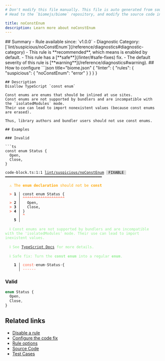 ```yaml
---
# Don't modify this file manually. This file is auto generated from source, and you will lose your changes next time the website is built.
# Head to the `biomejs/biome` repository, and modify the source code in there.

title: noConstEnum
description: Learn more about noConstEnum
---
```


<Tabs>
<TabItem label="TypeScript and TSX" icon="seti:typescript">
## Summary
- Rule available since: `v1.0.0`
- Diagnostic Category: [`lint/suspicious/noConstEnum`](/reference/diagnostics#diagnostic-category)
- This rule is **recommended**, which means is enabled by default.
- This rule has a [**safe**](/linter/#safe-fixes) fix.
- The default severity of this rule is [**warning**](/reference/diagnostics#warning).
## How to configure
```json title="biome.json"
{
	"linter": {
		"rules": {
			"suspicious": {
				"noConstEnum": "error"
			}
		}
	}
}

```
## Description
Disallow TypeScript `const enum`

Const enums are enums that should be inlined at use sites.
Const enums are not supported by bundlers and are incompatible with the `isolatedModules` mode.
Their use can lead to import nonexistent values (because const enums are erased).

Thus, library authors and bundler users should not use const enums.

## Examples

### Invalid

```ts
const enum Status {
  Open,
  Close,
}
```

<pre class="language-text"><code class="language-text">code-block.ts:1:1 <a href="https://biomejs.dev/linter/rules/no-const-enum">lint/suspicious/noConstEnum</a> <span style="color: #000; background-color: #ddd;"> FIXABLE </span> ━━━━━━━━━━━━━━━━━━━━━━━━━━━━━━━━━━━━━━━━━━━━<br /><br />  <strong><span style="color: Orange;">⚠</span></strong> <span style="color: Orange;">The </span><span style="color: Orange;"><strong>enum declaration</strong></span><span style="color: Orange;"> should not be </span><span style="color: Orange;"><strong>const</strong></span><br />  <br />  <strong><span style="color: Tomato;">&gt;</span></strong> <strong>1 │ </strong>const enum Status &#123;<br />   <strong>   │ </strong><strong><span style="color: Tomato;">^</span></strong><strong><span style="color: Tomato;">^</span></strong><strong><span style="color: Tomato;">^</span></strong><strong><span style="color: Tomato;">^</span></strong><strong><span style="color: Tomato;">^</span></strong><strong><span style="color: Tomato;">^</span></strong><strong><span style="color: Tomato;">^</span></strong><strong><span style="color: Tomato;">^</span></strong><strong><span style="color: Tomato;">^</span></strong><strong><span style="color: Tomato;">^</span></strong><strong><span style="color: Tomato;">^</span></strong><strong><span style="color: Tomato;">^</span></strong><strong><span style="color: Tomato;">^</span></strong><strong><span style="color: Tomato;">^</span></strong><strong><span style="color: Tomato;">^</span></strong><strong><span style="color: Tomato;">^</span></strong><strong><span style="color: Tomato;">^</span></strong><strong><span style="color: Tomato;">^</span></strong><strong><span style="color: Tomato;">^</span></strong><br />  <strong><span style="color: Tomato;">&gt;</span></strong> <strong>2 │ </strong>  Open,<br />  <strong><span style="color: Tomato;">&gt;</span></strong> <strong>3 │ </strong>  Close,<br />  <strong><span style="color: Tomato;">&gt;</span></strong> <strong>4 │ </strong>&#125;<br />   <strong>   │ </strong><strong><span style="color: Tomato;">^</span></strong><br />    <strong>5 │ </strong><br />  <br />  <strong><span style="color: lightgreen;">ℹ</span></strong> <span style="color: lightgreen;">Const enums are not supported by bundlers and are incompatible with the 'isolatedModules' mode. Their use can lead to import inexistent values.</span><br />  <br />  <strong><span style="color: lightgreen;">ℹ</span></strong> <span style="color: lightgreen;">See </span><span style="color: lightgreen;"><a href="https://www.typescriptlang.org/docs/handbook/enums.html#const-enum-pitfalls">TypeScript Docs</a></span><span style="color: lightgreen;"> for more details.</span><br />  <br />  <strong><span style="color: lightgreen;">ℹ</span></strong> <span style="color: lightgreen;">Safe fix</span><span style="color: lightgreen;">: </span><span style="color: lightgreen;">Turn the </span><span style="color: lightgreen;"><strong>const enum</strong></span><span style="color: lightgreen;"> into a regular </span><span style="color: lightgreen;"><strong>enum</strong></span><span style="color: lightgreen;">.</span><br />  <br />  <strong>  1 │ </strong><span style="color: Tomato;">c</span><span style="color: Tomato;">o</span><span style="color: Tomato;">n</span><span style="color: Tomato;">s</span><span style="color: Tomato;">t</span><span style="opacity: 0.8;"><span style="color: Tomato;">·</span></span>enum<span style="opacity: 0.8;">·</span>Status<span style="opacity: 0.8;">·</span>&#123;<br />  <strong>    │ </strong><span style="color: Tomato;">-</span><span style="color: Tomato;">-</span><span style="color: Tomato;">-</span><span style="color: Tomato;">-</span><span style="color: Tomato;">-</span><span style="color: Tomato;">-</span>             <br /></code></pre>

### Valid

```ts
enum Status {
  Open,
  Close,
}
```

## Related links

- [Disable a rule](/linter/#disable-a-rule)
- [Configure the code fix](/linter#configure-the-code-fix)
- [Rule options](/linter/#rule-options)
- [Source Code](https://github.com/biomejs/biome/blob/main/crates/biome_js_analyze/src/lint/suspicious/no_const_enum.rs)
- [Test Cases](https://github.com/biomejs/biome/blob/main/crates/biome_js_analyze/tests/specs/suspicious/noConstEnum)

</TabItem>
</Tabs>

